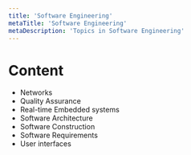 ```yaml
---
title: 'Software Engineering'
metaTitle: 'Software Engineering'
metaDescription: 'Topics in Software Engineering'
---
```


# Content

- Networks
- Quality Assurance
- Real-time Embedded systems
- Software Architecture
- Software Construction
- Software Requirements
- User interfaces
